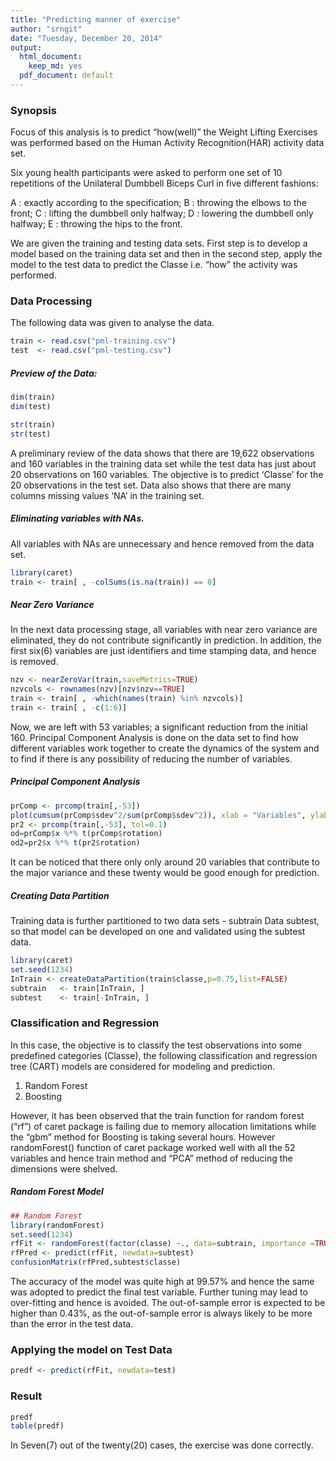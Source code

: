```yaml
---
title: "Predicting manner of exercise"
author: "srngit"
date: "Tuesday, December 20, 2014"
output:
  html_document:
    keep_md: yes
  pdf_document: default
---
```

### Synopsis
Focus of this analysis is to predict "how(well)" the Weight Lifting Exercises was performed based on the Human Activity Recognition(HAR) activity data set.

Six young health participants were asked to perform one set of 10 repetitions of the Unilateral Dumbbell Biceps Curl in five different fashions: 

A : exactly according to the specification;
B : throwing the elbows to the front; 
C : lifting the dumbbell only halfway;
D : lowering the dumbbell only halfway;
E : throwing the hips to the front.

We are given the training and testing data sets. First step is to develop a model based on the training data set and then in the second step, apply the model to the test data to predict the Classe i.e. "how" the activity was performed.     

### Data Processing
The following data was given to analyse the data. 

```r
train <- read.csv("pml-training.csv")
test  <- read.csv("pml-testing.csv")
```

##### Preview of the Data: 
```r
dim(train)
dim(test)
```

```r
str(train)
str(test)

```

A preliminary review of the data shows that there are 19,622 observations and 160 variables in the training data set while the test data has just about 20 observations on 160 variables. The objective is to predict 'Classe' for the 20 observations in the test set. Data also shows that there are many columns missing values 'NA' in the training set.

##### Eliminating variables with NAs. 
All variables with NAs are unnecessary and hence removed from the data set.

```r

library(caret)
train <- train[ , -colSums(is.na(train)) == 0]
```

##### Near Zero Variance
In the next data processing stage, all variables with near zero variance are eliminated, they do not contribute significantly in prediction. In addition, the first six(6) variables are just identifiers and time stamping data, and hence is removed.  

```r
nzv <- nearZeroVar(train,saveMetrics=TRUE)
nzvcols <- rownames(nzv)[nzv$nzv==TRUE]
train <- train[ , -which(names(train) %in% nzvcols)]
train <- train[ , -c(1:6)]
```

Now, we are left with 53 variables; a significant reduction from the initial 160. Principal Component Analysis is done on the data set to find how different variables work together to create the dynamics of the system and to find if there is any possibility of reducing the number of variables. 

##### Principal Component Analysis

```r
prComp <- prcomp(train[,-53])
plot(cumsum(prComp$sdev^2/sum(prComp$sdev^2)), xlab = "Variables", ylab="Cumulative Var")
pr2 <- prcomp(train[,-53], tol=0.1)
od=prComp$x %*% t(prComp$rotation)
od2=pr2$x %*% t(pr2$rotation)
```

It can be noticed that there only only around 20 variables that contribute to the major variance and these twenty would be good enough for prediction.  

##### Creating Data Partition
Training data is further partitioned to two data sets - subtrain Data subtest, so that model can be developed on one and validated using the subtest data.  

```r
library(caret)
set.seed(1234)
InTrain <- createDataPartition(train$classe,p=0.75,list=FALSE)
subtrain   <- train[InTrain, ]
subtest    <- train[-InTrain, ]

```

### Classification and Regression 
In this case, the objective is to classify the test observations into some predefined categories (Classe), the following classification and regression tree (CART) models are considered for modeling and prediction. 

1. Random Forest
2. Boosting 

However, it has been observed that the train function for random forest ("rf") of caret package is failing due to memory allocation limitations while the  "gbm" method for Boosting is taking several hours. However randomForest() function of caret package worked well with all the 52 variables and hence train method and "PCA" method of reducing the dimensions were shelved.  

##### Random Forest Model
```r
## Random Forest 
library(randomForest)
set.seed(1234)
rfFit <- randomForest(factor(classe) ~., data=subtrain, importance =TRUE)
rfPred <- predict(rfFit, newdata=subtest)
confusionMatrix(rfPred,subtest$classe)

```

The accuracy of the model was quite high at 99.57% and hence the same was adopted to predict the final test variable. Further tuning may lead to over-fitting and hence is avoided. The out-of-sample error is expected to be higher than 0.43%, as the out-of-sample error is always likely to be more than the error in the test data.   

### Applying the model on Test Data
```r
predf <- predict(rfFit, newdata=test)

```

### Result

```r
predf
table(predf)
```

In Seven(7) out of the twenty(20) cases, the exercise was done correctly.     

